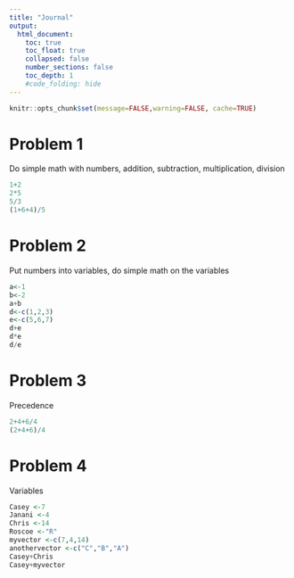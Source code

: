 ```yaml
---
title: "Journal"
output:
  html_document:
    toc: true
    toc_float: true
    collapsed: false
    number_sections: false
    toc_depth: 1
    #code_folding: hide
---
```


```r
knitr::opts_chunk$set(message=FALSE,warning=FALSE, cache=TRUE)
```
# Problem 1
Do simple math with numbers, addition, subtraction, multiplication, division

```r
1+2
2*5
5/3
(1+6+4)/5

```
# Problem 2
Put numbers into variables, do simple math on the variables
```r
a<-1
b<-2
a+b
d<-c(1,2,3)
e<-c(5,6,7)
d+e
d*e
d/e
```
# Problem 3
Precedence
```r
2+4+6/4
(2+4+6)/4

```
# Problem 4
Variables
```r
Casey <-7
Janani <-4
Chris <-14
Roscoe <-"R"
myvector <-c(7,4,14)
anothervector <-c("C","B","A")
Casey+Chris
Casey+myvector
```

